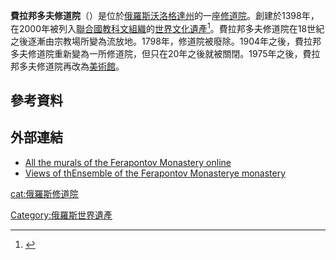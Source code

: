 {{世界遗产概要表
|zh_name = 費拉邦多夫修道院
|site_img = File:Ферапонтов_монастырь,_вид_через_озеро.jpg
|site_img_capt = 費拉邦多夫修道院
|site_img_width = 350px
|en_name = Ensemble of the Ferapontov Monastery
|fr_name = Ensemble du monastère de Ferapontov
|country = {{RUS}}
| Region = 欧洲和北美地区
|area =
|criterion_c = (i)(iv)
|ID = 982
|rg_year = 2000
|Danger_year =
|ex_rg_year =
|iucn =
|remarks =
|org_url = http://whc.unesco.org/en/list/982
}}
'''費拉邦多夫修道院'''（{{lang-ru|Ферапонтов монастырь}}）是位於[[俄羅斯|俄羅斯]][[沃洛格達州|沃洛格達州]]的一座[[修道院|修道院]]。創建於1398年，在2000年被列入[[聯合國教科文組織|聯合國教科文組織]]的[[世界文化遺產|世界文化遺產]]<ref>{{cite web|url=http://whc.unesco.org/en/list/982/|title=Residence of Bukovinian and Dalmatian Metropolitans|publisher=UNESCO|date=|accessdate=2014-11-06|archive-date=2021-05-14|archive-url=https://web.archive.org/web/20210514072345/http://whc.unesco.org/en/list/982|dead-url=no}}</ref>。費拉邦多夫修道院在18世紀之後逐漸由宗教場所變為流放地。1798年，修道院被廢除。1904年之後，費拉邦多夫修道院重新變為一所修道院，但只在20年之後就被關閉。1975年之後，費拉邦多夫修道院再改為[[美術館|美術館]]。

== 參考資料 ==
{{reflist}}

== 外部連結 ==
*[http://www.dionisy.com/dionisy/38/ All the murals of the Ferapontov Monastery online] {{Wayback|url=http://www.dionisy.com/dionisy/38/ |date=20150923214933 }}
*[https://web.archive.org/web/20070922225713/http://www.dionisy.com/monastery/ Views of thEnsemble of the Ferapontov Monasterye monastery]

{{coord|display=title}}
{{俄罗斯世界遗产}}
{{normdaten}}
[[Category:俄羅斯世界遺產|Category:俄羅斯世界遺產]]
[[cat:俄羅斯修道院|cat:俄羅斯修道院]]
{{WH-stub}}